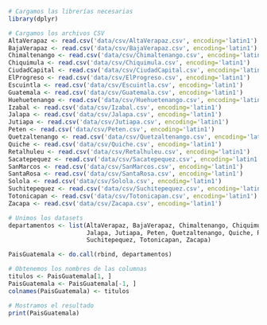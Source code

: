 ```r
# Cargamos las librerías necesarias
library(dplyr)

# Cargamos los archivos CSV
AltaVerapaz <- read.csv('data/csv/AltaVerapaz.csv', encoding='latin1')
BajaVerapaz <- read.csv('data/csv/BajaVerapaz.csv', encoding='latin1')
Chimaltenango <- read.csv('data/csv/Chimaltenango.csv', encoding='latin1')
Chiquimula <- read.csv('data/csv/Chiquimula.csv', encoding='latin1')
CiudadCapital <- read.csv('data/csv/CiudadCapital.csv', encoding='latin1')
ElProgreso <- read.csv('data/csv/ElProgreso.csv', encoding='latin1')
Escuintla <- read.csv('data/csv/Escuintla.csv', encoding='latin1')
Guatemala <- read.csv('data/csv/Guatemala.csv', encoding='latin1')
Huehuetenango <- read.csv('data/csv/Huehuetenango.csv', encoding='latin1')
Izabal <- read.csv('data/csv/Izabal.csv', encoding='latin1')
Jalapa <- read.csv('data/csv/Jalapa.csv', encoding='latin1')
Jutiapa <- read.csv('data/csv/Jutiapa.csv', encoding='latin1')
Peten <- read.csv('data/csv/Peten.csv', encoding='latin1')
Quetzaltenango <- read.csv('data/csv/Quetzaltenango.csv', encoding='latin1')
Quiche <- read.csv('data/csv/Quiche.csv', encoding='latin1')
Retalhuleu <- read.csv('data/csv/Retalhuleu.csv', encoding='latin1')
Sacatepequez <- read.csv('data/csv/Sacatepequez.csv', encoding='latin1')
SanMarcos <- read.csv('data/csv/SanMarcos.csv', encoding='latin1')
SantaRosa <- read.csv('data/csv/SantaRosa.csv', encoding='latin1')
Solola <- read.csv('data/csv/Solola.csv', encoding='latin1')
Suchitepequez <- read.csv('data/csv/Suchitepequez.csv', encoding='latin1')
Totonicapan <- read.csv('data/csv/Totonicapan.csv', encoding='latin1')
Zacapa <- read.csv('data/csv/Zacapa.csv', encoding='latin1')

# Unimos los datasets
departamentos <- list(AltaVerapaz, BajaVerapaz, Chimaltenango, Chiquimula, CiudadCapital, ElProgreso, Escuintla, Guatemala, Huehuetenango, Izabal,
                      Jalapa, Jutiapa, Peten, Quetzaltenango, Quiche, Retalhuleu, Sacatepequez, SanMarcos, SantaRosa, Solola, 
                      Suchitepequez, Totonicapan, Zacapa)

PaisGuatemala <- do.call(rbind, departamentos)

# Obtenemos los nombres de las columnas
titulos <- PaisGuatemala[1, ]
PaisGuatemala <- PaisGuatemala[-1, ]
colnames(PaisGuatemala) <- titulos

# Mostramos el resultado
print(PaisGuatemala)

```

